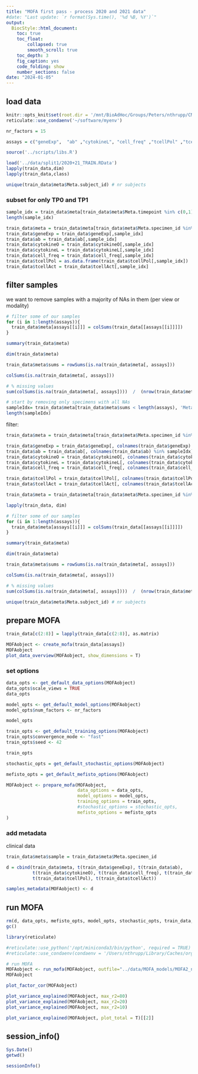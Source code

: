 ```yaml
---
title: "MOFA first pass - process 2020 and 2021 data"
#date: "Last update: `r format(Sys.time(), '%d %B, %Y')`" 
output:
  BiocStyle::html_document:
    toc: true
    toc_float:
        collapsed: true
        smooth_scroll: true
    toc_depth: 3
    fig_caption: yes
    code_folding: show
    number_sections: false
date: "2024-01-05"
---
```



## load data


```r
knitr::opts_knit$set(root.dir = '/mnt/BioAdHoc/Groups/Peters/nthrupp/CMI-PB3/MOFA_6assays_TP0and1_factorsOnly_split2/MOFA')
reticulate::use_condaenv('~/software/myenv')

nr_factors = 15

assays = c("geneExp",  "ab" ,"cytokineL", "cell_freq" ,"tcellPol" ,"tcellAct")
```

```r

source('../scripts/libs.R')
```

```r
load('../data/split1/2020+21_TRAIN.RData')     
lapply(train_data,dim)
lapply(train_data,class)
```

```r
unique(train_data$meta$Meta.subject_id) # nr subjects
```

### subset for only TP0 and TP1

```r
sample_idx = train_data$meta[train_data$meta$Meta.timepoint %in% c(0,1) , 'Meta.specimen_id'] 
length(sample_idx)

train_data$meta = train_data$meta[train_data$meta$Meta.specimen_id %in% sample_idx, ]
train_data$geneExp = train_data$geneExp[,sample_idx]
train_data$ab = train_data$ab[,sample_idx]
train_data$cytokineO = train_data$cytokineO[,sample_idx]
train_data$cytokineL = train_data$cytokineL[,sample_idx]
train_data$cell_freq = train_data$cell_freq[,sample_idx]
train_data$tcellPol = as.data.frame(train_data$tcellPol[,sample_idx])
train_data$tcellAct = train_data$tcellAct[,sample_idx]
```

## filter samples

we want to remove samples with a majority of NAs in them (per view or modality)

```r
# filter some of our samples
for (i in 1:length(assays)){
  train_data$meta[assays[[i]]] = colSums(train_data[[assays[[i]]]])  
}

summary(train_data$meta)

dim(train_data$meta)
```

```r
train_data$meta$sums = rowSums(is.na(train_data$meta[, assays]))

colSums(is.na(train_data$meta[, assays]))

# % missing values
sum(colSums(is.na(train_data$meta[, assays])))  /  (nrow(train_data$meta) * length(assays))


```

```r
# start by removing only specimens with all NAs
sampleIdx= train_data$meta[train_data$meta$sums < length(assays), 'Meta.specimen_id']
length(sampleIdx)
```

filter:
```r

train_data$meta = train_data$meta[train_data$meta$Meta.specimen_id %in% sampleIdx, ]

train_data$geneExp = train_data$geneExp[, colnames(train_data$geneExp) %in% sampleIdx] 
train_data$ab = train_data$ab[, colnames(train_data$ab) %in% sampleIdx] 
train_data$cytokineO = train_data$cytokineO[, colnames(train_data$cytokineO) %in% sampleIdx] 
train_data$cytokineL = train_data$cytokineL[, colnames(train_data$cytokineL) %in% sampleIdx] 
train_data$cell_freq = train_data$cell_freq[, colnames(train_data$cell_freq) %in% sampleIdx]

train_data$tcellPol = train_data$tcellPol[, colnames(train_data$tcellPol) %in% sampleIdx]
train_data$tcellAct = train_data$tcellAct[, colnames(train_data$tcellAct) %in% sampleIdx]

train_data$meta = train_data$meta[train_data$meta$Meta.specimen_id %in% colnames(train_data$geneExp), ]

lapply(train_data, dim)
```

```r
# filter some of our samples
for (i in 1:length(assays)){
  train_data$meta[assays[[i]]] = colSums(train_data[[assays[[i]]]])  
}

summary(train_data$meta)

dim(train_data$meta)
```

```r
train_data$meta$sums = rowSums(is.na(train_data$meta[, assays]))

colSums(is.na(train_data$meta[, assays]))

# % missing values
sum(colSums(is.na(train_data$meta[, assays])))  /  (nrow(train_data$meta) * length(assays))


```

```r
unique(train_data$meta$Meta.subject_id) # nr subjects
```

## prepare MOFA

```r
train_data[c(2:8)] = lapply(train_data[c(2:8)], as.matrix)

MOFAobject <- create_mofa(train_data[assays])
MOFAobject
plot_data_overview(MOFAobject, show_dimensions = T)

```

### set options

```r
data_opts <- get_default_data_options(MOFAobject)
data_opts$scale_views = TRUE
data_opts

model_opts <- get_default_model_options(MOFAobject)
model_opts$num_factors <- nr_factors

model_opts

train_opts <- get_default_training_options(MOFAobject)
train_opts$convergence_mode <- "fast"
train_opts$seed <- 42

train_opts

stochastic_opts = get_default_stochastic_options(MOFAobject)

mefisto_opts = get_default_mefisto_options(MOFAobject)
```

```r

MOFAobject <- prepare_mofa(MOFAobject,
                           data_options = data_opts,
                           model_options = model_opts,
                           training_options = train_opts,
                           #stochastic_options = stochastic_opts,
                           mefisto_options = mefisto_opts
)
```

### add metadata

clinical data
```r
train_data$meta$sample = train_data$meta$Meta.specimen_id
```

```r
d = cbind(train_data$meta, t(train_data$geneExp), t(train_data$ab), 
          t(train_data$cytokineO), t(train_data$cell_freq), t(train_data$cytokineL), 
          t(train_data$tcellPol), t(train_data$tcellAct))
```

```r
samples_metadata(MOFAobject) <- d
```


## run MOFA

```r
rm(d, data_opts, mefisto_opts, model_opts, stochastic_opts, train_data, train_opts)
gc()
```

```r

library(reticulate)

#reticulate::use_python('/opt/miniconda3/bin/python', required = TRUE)
#reticulate::use_condaenv(condaenv = '/Users/nthrupp/Library/Caches/org.R-project.R/R/basilisk/1.14.3/MOFA2/1.12.1/mofa_env', required = TRUE)

# run MOFA
MOFAobject <- run_mofa(MOFAobject, outfile="../data/MOFA_models/MOFA2_noScale_train2020_21.hdf5", use_basilisk = F)
MOFAobject

```

```r
plot_factor_cor(MOFAobject)

plot_variance_explained(MOFAobject, max_r2=80)
plot_variance_explained(MOFAobject, max_r2=20)
plot_variance_explained(MOFAobject, max_r2=10)

plot_variance_explained(MOFAobject, plot_total = T)[[2]]
```


## session_info()

```r
Sys.Date()
getwd()

sessionInfo()

```
